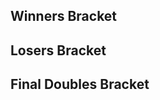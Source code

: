 {{DISPLAYTITLE:Get On My Level 2016: ''Melee'' Doubles Bracket}}{{SetGame|melee}}
{{tabs static
|name1=Overview
|link1=Get On My Level/2016/Melee
|name2=Singles Round 1 Pools
|link2=Get On My Level/2016/Melee/Singles Round 1 Pools
|name3=Singles Round 2 Pools
|link3=Get On My Level/2016/Melee/Singles Round 2 Pools
|name4=Singles Bracket
|link4=Get On My Level/2016/Melee/Singles Bracket
|name5=Doubles Pools
|link5=Get On My Level/2016/Melee/Doubles Pools
|name6=Doubles Bracket
|link6=Get On My Level/2016/Melee/Doubles Bracket
|This=6
}}

==Winners Bracket==
{{8DEDoublesWBracketA
|column-width=160
<!-- ROUND 1 -->
|r1m1t1p1=Hungrybox |r1m1t1p1flag=us
|r1m1t1p2=Leffen |r1m1t1p2flag=se |r1m1t1score=2
|r1m1t2p1=Wizzrobe |r1m1t2p1flag=us
|r1m1t2p2=Nintendude |r1m1t2p2flag=us |r1m1t2score=0
|r1m1win=1
|r1m1t1p1char1=jigglypuff |r1m1t1p1stock1=2 |r1m1t1p2char1=fox |r1m1t1p2stock1=3
|r1m1t2p1char1=cf |r1m1t2p1stock1=0 |r1m1t2p2char1=ic |r1m1t2p2stock1=0 |r1m1win1=1 |r1m1stage1=Battlefield
|r1m1t1p1char2=jigglypuff |r1m1t1p1stock2=1 |r1m1t1p2char2=fox |r1m1t1p2stock2=2
|r1m1t2p1char2=cf |r1m1t2p1stock2=0 |r1m1t2p2char2=ic |r1m1t2p2stock2=0 |r1m1win2=1 |r1m1stage2=Final Destination
|r1m1date=
|r1m1finished=
|r1m1details={{BracketMatchDetails|preview=|lrthread=|interview=|recap=|comment=|live=|vod=https://youtu.be/ZNxCtTy5Xsc}}

|r1m2t1p1=Westballz |r1m2t1p1flag=us
|r1m2t1p2=MacD |r1m2t1p2flag=us |r1m2t1score=1
|r1m2t2p1=Lucky |r1m2t2p1flag=us
|r1m2t2p2=Mango |r1m2t2p2flag=us |r1m2t2score=2
|r1m2win=2
|r1m2t1p1char1=falco |r1m2t1p1stock1=0 |r1m2t1p2char1=peach |r1m2t1p2stock1=0
|r1m2t2p1char1=fox |r1m2t2p1stock1=3 |r1m2t2p2char1=falco |r1m2t2p2stock1=2 |r1m2win1=2 |r1m2stage1=Battlefield
|r1m2t1p1char2=falco |r1m2t1p1stock2=1 |r1m2t1p2char2=peach |r1m2t1p2stock2=1
|r1m2t2p1char2=fox |r1m2t2p1stock2=0 |r1m2t2p2char2=falco |r1m2t2p2stock2=0 |r1m2win2=1 |r1m2stage2=Battlefield
|r1m2t1p1char3=falco |r1m2t1p1stock3=0 |r1m2t1p2char3=peach |r1m2t1p2stock3=0
|r1m2t2p1char3=fox |r1m2t2p1stock3=1 |r1m2t2p2char3=falco |r1m2t2p2stock3=1 |r1m2win3=2 |r1m2stage3=Final Destination
|r1m2date=
|r1m2finished=
|r1m2details={{BracketMatchDetails|preview=|lrthread=|interview=|recap=|comment=|live=|vod=https://youtu.be/Ym5A6RkHWvg}}

|r1m3t1p1=PewPewU |r1m3t1p1flag=us
|r1m3t1p2=SFAT |r1m3t1p2flag=us |r1m3t1score=2
|r1m3t2p1=Ryan Ford |r1m3t2p1flag=ca
|r1m3t2p2=RaynEX |r1m3t2p2flag=ca |r1m3t2score=0
|r1m3win=1
|r1m3t1p1char1=marth |r1m3t1p1stock1=3 |r1m3t1p2char1=fox |r1m3t1p2stock1=2
|r1m3t2p1char1=fox |r1m3t2p1stock1=0 |r1m3t2p2char1=fox |r1m3t2p2stock1=0 |r1m3win1=1 |r1m3stage1=Battlefield
|r1m3t1p1char2=marth |r1m3t1p1stock2=1 |r1m3t1p2char2=fox |r1m3t1p2stock2=2
|r1m3t2p1char2=fox |r1m3t2p1stock2=0 |r1m3t2p2char2=fox |r1m3t2p2stock2=0 |r1m3win2=1 |r1m3stage2=Pokémon Stadium
|r1m3date=
|r1m3finished=
|r1m3details={{BracketMatchDetails|preview=|lrthread=|interview=|recap=|comment=|live=|vod=https://youtu.be/b2r25HhOxQA}}

|r1m4t1p1=Armada |r1m4t1p1flag=se
|r1m4t1p2=Shroomed |r1m4t1p2flag=us |r1m4t1score=2
|r1m4t2p1=DJ Nintendo |r1m4t2p1flag=us
|r1m4t2p2=The Moon |r1m4t2p2flag=us |r1m4t2score=0
|r1m4win=1
|r1m4t1p1char1=fox |r1m4t1p1stock1=2 |r1m4t1p2char1=sheik |r1m4t1p2stock1=1
|r1m4t2p1char1=fox |r1m4t2p1stock1=0 |r1m4t2p2char1=marth |r1m4t2p2stock1=0 |r1m4win1=1 |r1m4stage1=Final Destination
|r1m4t1p1char2=fox |r1m4t1p1stock2=2 |r1m4t1p2char2=sheik |r1m4t1p2stock2=2
|r1m4t2p1char2=fox |r1m4t2p1stock2=0 |r1m4t2p2char2=marth |r1m4t2p2stock2=0 |r1m4win2=1 |r1m4stage2=Battlefield
|r1m4date=
|r1m4finished=
|r1m4details={{BracketMatchDetails|preview=|lrthread=|interview=|recap=|comment=|live=|vod=https://youtu.be/ETA5XQWuvVw}}

<!-- ROUND 2 -->
|r2m1t1p1=Hungrybox |r2m1t1p1flag=us
|r2m1t1p2=Leffen |r2m1t1p2flag=se |r2m1t1score=3
|r2m1t2p1=Lucky |r2m1t2p1flag=us
|r2m1t2p2=Mango |r2m1t2p2flag=us |r2m1t2score=1
|r2m1win=1
|r2m1t1p1char1=jigglypuff |r2m1t1p1stock1=2 |r2m1t1p2char1=fox |r2m1t1p2stock1=2
|r2m1t2p1char1=fox |r2m1t2p1stock1=0 |r2m1t2p2char1=falco |r2m1t2p2stock1=0 |r2m1win1=1 |r2m1stage1=Final Destination
|r2m1t1p1char2=jigglypuff |r2m1t1p1stock2=0 |r2m1t1p2char2=fox |r2m1t1p2stock2=0
|r2m1t2p1char2=fox |r2m1t2p1stock2=2 |r2m1t2p2char2=falco |r2m1t2p2stock2=1 |r2m1win2=2 |r2m1stage2=Pokémon Stadium
|r2m1t1p1char3=jigglypuff |r2m1t1p1stock3=2 |r2m1t1p2char3=fox |r2m1t1p2stock3=1
|r2m1t2p1char3=fox |r2m1t2p1stock3=0 |r2m1t2p2char3=falco |r2m1t2p2stock3=0 |r2m1win3=1 |r2m1stage3=Dream Land
|r2m1t1p1char4=jigglypuff |r2m1t1p1stock4=1 |r2m1t1p2char4=fox |r2m1t1p2stock4=1
|r2m1t2p1char4=fox |r2m1t2p1stock4=0 |r2m1t2p2char4=falco |r2m1t2p2stock4=0 |r2m1win4=1 |r2m1stage4=Final Destination
|r2m1date=
|r2m1finished=
|r2m1details={{BracketMatchDetails|preview=|lrthread=|interview=|recap=|comment=|live=|vod=https://youtu.be/jw2pKEAXS5w}}

|r2m2t1p1=PewPewU |r2m2t1p1flag=us
|r2m2t1p2=SFAT |r2m2t1p2flag=us |r2m2t1score=3
|r2m2t2p1=Armada |r2m2t2p1flag=se
|r2m2t2p2=Shroomed |r2m2t2p2flag=us |r2m2t2score=1
|r2m2win=1
|r2m2t1p1char1=marth |r2m2t1p1stock1=0 |r2m2t1p2char1=fox |r2m2t1p2stock1=1
|r2m2t2p1char1=fox |r2m2t2p1stock1=0 |r2m2t2p2char1=sheik |r2m2t2p2stock1=0 |r2m2win1=1 |r2m2stage1=Battlefield
|r2m2t1p1char2=marth |r2m2t1p1stock2=1 |r2m2t1p2char2=fox |r2m2t1p2stock2=1
|r2m2t2p1char2=fox |r2m2t2p1stock2=0 |r2m2t2p2char2=sheik |r2m2t2p2stock2=0 |r2m2win2=1 |r2m2stage2=Dream Land
|r2m2t1p1char3=marth |r2m2t1p1stock3=0 |r2m2t1p2char3=fox |r2m2t1p2stock3=0
|r2m2t2p1char3=fox |r2m2t2p1stock3=2 |r2m2t2p2char3=sheik |r2m2t2p2stock3=2 |r2m2win3=2 |r2m2stage3=Dream Land
|r2m2t1p1char4=marth |r2m2t1p1stock4=3 |r2m2t1p2char4=fox |r2m2t1p2stock4=2
|r2m2t2p1char4=fox |r2m2t2p1stock4=0 |r2m2t2p2char4=sheik |r2m2t2p2stock4=0 |r2m2win4=1 |r2m2stage4=Pokémon Stadium
|r2m2date=
|r2m2finished=
|r2m2details={{BracketMatchDetails|preview=|lrthread=|interview=|recap=|comment=|live=|vod=https://youtu.be/Z-Bh62cg6Uk}}
}}

==Losers Bracket==
{{16DEDoublesLBracketSmwA
|tourneylink=Get On My Level/2016/Melee
|tourneyname=Get On My Level 2016
|l1placement=13-16
|l2placement=9-12
|l3placement=7-8
|l4placement=5-6
|column-width=160

<!-- ROUND 1 -->
|l1m1t1p1=Prince Abu |l1m1t1p1flag=us
|l1m1t1p2=Swedish Delight |l1m1t1p2flag=us |l1m1t1score=2
|l1m1t2p1=Weon-X |l1m1t2p1flag=cl
|l1m1t2p2=Kage |l1m1t2p2flag=ca |l1m1t2score=1
|l1m1win=1
|l1m1t1p1char1= |l1m1t1p1stock1= |l1m1t1p2char1= |l1m1t1p2stock1=
|l1m1t2p1char1= |l1m1t2p1stock1= |l1m1t2p2char1= |l1m1t2p2stock1= |l1m1win1= |l1m1stage1=
|l1m1t1p1char2= |l1m1t1p1stock2= |l1m1t1p2char2= |l1m1t1p2stock2=
|l1m1t2p1char2= |l1m1t2p1stock2= |l1m1t2p2char2= |l1m1t2p2stock2= |l1m1win2= |l1m1stage2=
|l1m1t1p1char3= |l1m1t1p1stock3= |l1m1t1p2char3= |l1m1t1p2stock3=
|l1m1t2p1char3= |l1m1t2p1stock3= |l1m1t2p2char3= |l1m1t2p2stock3= |l1m1win3= |l1m1stage3=
|l1m1t1p1char4= |l1m1t1p1stock4= |l1m1t1p2char4= |l1m1t1p2stock4=
|l1m1t2p1char4= |l1m1t2p1stock4= |l1m1t2p2char4= |l1m1t2p2stock4= |l1m1win4= |l1m1stage4=
|l1m1t1p1char5= |l1m1t1p1stock5= |l1m1t1p2char5= |l1m1t1p2stock5=
|l1m1t2p1char5= |l1m1t2p1stock5= |l1m1t2p2char5= |l1m1t2p2stock5= |l1m1win5= |l1m1stage5=
|l1m1date=
|l1m1finished=
|l1m1details={{BracketMatchDetails|comment=|preview=|lrthread=|vod=|interview=|recap=}}

|l1m2t1p1=Quaff |l1m2t1p1flag=ca
|l1m2t1p2=Alphicans |l1m2t1p2flag=ca |l1m2t1score=2
|l1m2t2p1=Flood |l1m2t2p1flag=ca
|l1m2t2p2=SAUS |l1m2t2p2flag=ca |l1m2t2score=0
|l1m2win=1
|l1m2t1p1char1= |l1m2t1p1stock1= |l1m2t1p2char1= |l1m2t1p2stock1=
|l1m2t2p1char1= |l1m2t2p1stock1= |l1m2t2p2char1= |l1m2t2p2stock1= |l1m2win1= |l1m2stage1=
|l1m2t1p1char2= |l1m2t1p1stock2= |l1m2t1p2char2= |l1m2t1p2stock2=
|l1m2t2p1char2= |l1m2t2p1stock2= |l1m2t2p2char2= |l1m2t2p2stock2= |l1m2win2= |l1m2stage2=
|l1m2t1p1char3= |l1m2t1p1stock3= |l1m2t1p2char3= |l1m2t1p2stock3=
|l1m2t2p1char3= |l1m2t2p1stock3= |l1m2t2p2char3= |l1m2t2p2stock3= |l1m2win3= |l1m2stage3=
|l1m2t1p1char4= |l1m2t1p1stock4= |l1m2t1p2char4= |l1m2t1p2stock4=
|l1m2t2p1char4= |l1m2t2p1stock4= |l1m2t2p2char4= |l1m2t2p2stock4= |l1m2win4= |l1m2stage4=
|l1m2t1p1char5= |l1m2t1p1stock5= |l1m2t1p2char5= |l1m2t1p2stock5=
|l1m2t2p1char5= |l1m2t2p1stock5= |l1m2t2p2char5= |l1m2t2p2stock5= |l1m2win5= |l1m2stage5=
|l1m2date=
|l1m2finished=
|l1m2details={{BracketMatchDetails|comment=|preview=|lrthread=|vod=|interview=|recap=}}

|l1m3t1p1=Nightmare |l1m3t1p1flag=ca
|l1m3t1p2=n0ne |l1m3t1p2flag=ni |l1m3t1score=2
|l1m3t2p1=Coffeeblack |l1m3t2p1flag=ca
|l1m3t2p2=sauc3 |l1m3t2p2flag=ca |l1m3t2score=1
|l1m3win=1
|l1m3t1p1char1= |l1m3t1p1stock1= |l1m3t1p2char1= |l1m3t1p2stock1=
|l1m3t2p1char1= |l1m3t2p1stock1= |l1m3t2p2char1= |l1m3t2p2stock1= |l1m3win1= |l1m3stage1=
|l1m3t1p1char2= |l1m3t1p1stock2= |l1m3t1p2char2= |l1m3t1p2stock2=
|l1m3t2p1char2= |l1m3t2p1stock2= |l1m3t2p2char2= |l1m3t2p2stock2= |l1m3win2= |l1m3stage2=
|l1m3t1p1char3= |l1m3t1p1stock3= |l1m3t1p2char3= |l1m3t1p2stock3=
|l1m3t2p1char3= |l1m3t2p1stock3= |l1m3t2p2char3= |l1m3t2p2stock3= |l1m3win3= |l1m3stage3=
|l1m3t1p1char4= |l1m3t1p1stock4= |l1m3t1p2char4= |l1m3t1p2stock4=
|l1m3t2p1char4= |l1m3t2p1stock4= |l1m3t2p2char4= |l1m3t2p2stock4= |l1m3win4= |l1m3stage4=
|l1m3t1p1char5= |l1m3t1p1stock5= |l1m3t1p2char5= |l1m3t1p2stock5=
|l1m3t2p1char5= |l1m3t2p1stock5= |l1m3t2p2char5= |l1m3t2p2stock5= |l1m3win5= |l1m3stage5=
|l1m3date=
|l1m3finished=
|l1m3details={{BracketMatchDetails|comment=|preview=|lrthread=|vod=|interview=|recap=}}

|l1m4t1p1=Trulliam |l1m4t1p1flag=ca
|l1m4t1p2=Fork |l1m4t1p2flag=ca |l1m4t1score=1
|l1m4t2p1=Professor Pro |l1m4t2p1flag=uk
|l1m4t2p2=Druggedfox |l1m4t2p2flag=us |l1m4t2score=2
|l1m4win=2
|l1m4t1p1char1= |l1m4t1p1stock1= |l1m4t1p2char1= |l1m4t1p2stock1=
|l1m4t2p1char1= |l1m4t2p1stock1= |l1m4t2p2char1= |l1m4t2p2stock1= |l1m4win1= |l1m4stage1=
|l1m4t1p1char2= |l1m4t1p1stock2= |l1m4t1p2char2= |l1m4t1p2stock2=
|l1m4t2p1char2= |l1m4t2p1stock2= |l1m4t2p2char2= |l1m4t2p2stock2= |l1m4win2= |l1m4stage2=
|l1m4t1p1char3= |l1m4t1p1stock3= |l1m4t1p2char3= |l1m4t1p2stock3=
|l1m4t2p1char3= |l1m4t2p1stock3= |l1m4t2p2char3= |l1m4t2p2stock3= |l1m4win3= |l1m4stage3=
|l1m4t1p1char4= |l1m4t1p1stock4= |l1m4t1p2char4= |l1m4t1p2stock4=
|l1m4t2p1char4= |l1m4t2p1stock4= |l1m4t2p2char4= |l1m4t2p2stock4= |l1m4win4= |l1m4stage4=
|l1m4t1p1char5= |l1m4t1p1stock5= |l1m4t1p2char5= |l1m4t1p2stock5=
|l1m4t2p1char5= |l1m4t2p1stock5= |l1m4t2p2char5= |l1m4t2p2stock5= |l1m4win5= |l1m4stage5=
|l1m4date=
|l1m4finished=
|l1m4details={{BracketMatchDetails|comment=|preview=|lrthread=|vod=|interview=|recap=}}

<!-- ROUND 2 -->
|l2m1t1p1=Wizzrobe |l2m1t1p1flag=us
|l2m1t1p2=Nintendude |l2m1t1p2flag=us |l2m1t1score=2
|l2m1t2p1=Prince Abu |l2m1t2p1flag=us
|l2m1t2p2=Swedish Delight |l2m1t2p2flag=us |l2m1t2score=0
|l2m1win=1
|l2m1t1p1char1= |l2m1t1p1stock1= |l2m1t1p2char1= |l2m1t1p2stock1=
|l2m1t2p1char1= |l2m1t2p1stock1= |l2m1t2p2char1= |l2m1t2p2stock1= |l2m1win1= |l2m1stage1=
|l2m1t1p1char2= |l2m1t1p1stock2= |l2m1t1p2char2= |l2m1t1p2stock2=
|l2m1t2p1char2= |l2m1t2p1stock2= |l2m1t2p2char2= |l2m1t2p2stock2= |l2m1win2= |l2m1stage2=
|l2m1t1p1char3= |l2m1t1p1stock3= |l2m1t1p2char3= |l2m1t1p2stock3=
|l2m1t2p1char3= |l2m1t2p1stock3= |l2m1t2p2char3= |l2m1t2p2stock3= |l2m1win3= |l2m1stage3=
|l2m1t1p1char4= |l2m1t1p1stock4= |l2m1t1p2char4= |l2m1t1p2stock4=
|l2m1t2p1char4= |l2m1t2p1stock4= |l2m1t2p2char4= |l2m1t2p2stock4= |l2m1win4= |l2m1stage4=
|l2m1t1p1char5= |l2m1t1p1stock5= |l2m1t1p2char5= |l2m1t1p2stock5=
|l2m1t2p1char5= |l2m1t2p1stock5= |l2m1t2p2char5= |l2m1t2p2stock5= |l2m1win5= |l2m1stage5=
|l2m1date=
|l2m1finished=
|l2m1details={{BracketMatchDetails|comment=|preview=|lrthread=|vod=|interview=|recap=}}

|l2m2t1p1=Westballz |l2m2t1p1flag=us
|l2m2t1p2=MacD |l2m2t1p2flag=us |l2m2t1score=2
|l2m2t2p1=Quaff |l2m2t2p1flag=ca
|l2m2t2p2=Alphicans |l2m2t2p2flag=ca |l2m2t2score=0
|l2m2win=1
|l2m2t1p1char1=falco |l2m2t1p1stock1=1 |l2m2t1p2char1=peach |l2m2t1p2stock1=2
|l2m2t2p1char1=marth |l2m2t2p1stock1=0 |l2m2t2p2char1=fox |l2m2t2p2stock1=0 |l2m2win1=1 |l2m2stage1=Battlefield
|l2m2t1p1char2=fox |l2m2t1p1stock2=1 |l2m2t1p2char2=peach |l2m2t1p2stock2=1
|l2m2t2p1char2=marth |l2m2t2p1stock2=0 |l2m2t2p2char2=fox |l2m2t2p2stock2=0 |l2m2win2=1 |l2m2stage2=Yoshi's Story
|l2m2date=
|l2m2finished=
|l2m2details={{BracketMatchDetails|preview=|lrthread=|interview=|recap=|comment=|live=|vod=https://youtu.be/okrvC8pcoVs}}

|l2m3t1p1=Ryan Ford |l2m3t1p1flag=ca
|l2m3t1p2=RaynEX |l2m3t1p2flag=ca |l2m3t1score=2
|l2m3t2p1=Nightmare |l2m3t2p1flag=ca
|l2m3t2p2=n0ne |l2m3t2p2flag=ni |l2m3t2score=0
|l2m3win=1
|l2m3t1p1char1=fox |l2m3t1p1stock1=1 |l2m3t1p2char1=fox |l2m3t1p2stock1=0
|l2m3t2p1char1=marth |l2m3t2p1stock1=0 |l2m3t2p2char1=cf |l2m3t2p2stock1=0 |l2m3win1=1 |l2m3stage1=Battlefield
|l2m3t1p1char2=fox |l2m3t1p1stock2=1 |l2m3t1p2char2=fox |l2m3t1p2stock2=0
|l2m3t2p1char2=marth |l2m3t2p1stock2=0 |l2m3t2p2char2=cf |l2m3t2p2stock2=0 |l2m3win2=1 |l2m3stage2=Battlefield
|l2m3date=
|l2m3finished=
|l2m3details={{BracketMatchDetails|preview=|lrthread=|interview=|recap=|comment=|live=|vod=https://youtu.be/qywTU4gCAbU}}

|l2m4t1p1=DJ Nintendo |l2m4t1p1flag=us
|l2m4t1p2=The Moon |l2m4t1p2flag=us |l2m4t1score=2
|l2m4t2p1=Professor Pro |l2m4t2p1flag=uk
|l2m4t2p2=Druggedfox |l2m4t2p2flag=us |l2m4t2score=0
|l2m4win=1
|l2m4t1p1char1=fox |l2m4t1p1stock1=1 |l2m4t1p2char1=marth |l2m4t1p2stock1=2
|l2m4t2p1char1=fox |l2m4t2p1stock1=0 |l2m4t2p2char1=sheik |l2m4t2p2stock1=0 |l2m4win1=1 |l2m4stage1=Battlefield
|l2m4t1p1char2=fox |l2m4t1p1stock2=1 |l2m4t1p2char2=marth |l2m4t1p2stock2=1
|l2m4t2p1char2=fox |l2m4t2p1stock2=0 |l2m4t2p2char2=sheik |l2m4t2p2stock2=0 |l2m4win2=1 |l2m4stage2=Final Destination
|l2m4date=
|l2m4finished=
|l2m4details={{BracketMatchDetails|preview=|lrthread=|interview=|recap=|comment=|live=|vod=https://youtu.be/rlSjdbkuwt8}}

<!-- ROUND 3 -->
|l3m1t1p1=Wizzrobe |l3m1t1p1flag=us
|l3m1t1p2=Nintendude |l3m1t1p2flag=us |l3m1t1score=1
|l3m1t2p1=Westballz |l3m1t2p1flag=us
|l3m1t2p2=MacD |l3m1t2p2flag=us |l3m1t2score=3
|l3m1win=2
|l3m1t1p1char1=cf |l3m1t1p1stock1=1 |l3m1t1p2char1=ic |l3m1t1p2stock1=1
|l3m1t2p1char1=falco |l3m1t2p1stock1=0 |l3m1t2p2char1=peach |l3m1t2p2stock1=0 |l3m1win1=1 |l3m1stage1=Battlefield
|l3m1t1p1char2=cf |l3m1t1p1stock2=0 |l3m1t1p2char2=ic |l3m1t1p2stock2=0
|l3m1t2p1char2=falco |l3m1t2p1stock2=2 |l3m1t2p2char2=peach |l3m1t2p2stock2=2 |l3m1win2=2 |l3m1stage2=Final Destination
|l3m1t1p1char3=cf |l3m1t1p1stock3=0 |l3m1t1p2char3=ic |l3m1t1p2stock3=0
|l3m1t2p1char3=falco |l3m1t2p1stock3=1 |l3m1t2p2char3=peach |l3m1t2p2stock3=2 |l3m1win3=2 |l3m1stage3=Pokémon Stadium
|l3m1t1p1char4=cf |l3m1t1p1stock4=0 |l3m1t1p2char4=ic |l3m1t1p2stock4=0
|l3m1t2p1char4=falco |l3m1t2p1stock4=1 |l3m1t2p2char4=peach |l3m1t2p2stock4=1 |l3m1win4=2 |l3m1stage4=Yoshi's Story
|l3m1date=
|l3m1finished=
|l3m1details={{BracketMatchDetails|preview=|lrthread=|interview=|recap=|comment=|live=|vod=https://youtu.be/_wR6HnQKUsc}}

|l3m2t1p1=Ryan Ford |l3m2t1p1flag=ca
|l3m2t1p2=RaynEX |l3m2t1p2flag=ca |l3m2t1score=2
|l3m2t2p1=DJ Nintendo |l3m2t2p1flag=us
|l3m2t2p2=The Moon |l3m2t2p2flag=us |l3m2t2score=3
|l3m2win=2
|l3m2t1p1char1=fox |l3m2t1p1stock1=0 |l3m2t1p2char1=fox |l3m2t1p2stock1=0
|l3m2t2p1char1=fox |l3m2t2p1stock1=2 |l3m2t2p2char1=marth |l3m2t2p2stock1=1 |l3m2win1=2 |l3m2stage1=Battlefield
|l3m2t1p1char2=fox |l3m2t1p1stock2=2 |l3m2t1p2char2=fox |l3m2t1p2stock2=3
|l3m2t2p1char2=fox |l3m2t2p1stock2=0 |l3m2t2p2char2=marth |l3m2t2p2stock2=0 |l3m2win2=1 |l3m2stage2=Dream Land
|l3m2t1p1char3=fox |l3m2t1p1stock3=0 |l3m2t1p2char3=fox |l3m2t1p2stock3=1
|l3m2t2p1char3=pikachu |l3m2t2p1stock3=0 |l3m2t2p2char3=marth |l3m2t2p2stock3=0 |l3m2win3=1 |l3m2stage3=Final Destination
|l3m2t1p1char4=fox |l3m2t1p1stock4=0 |l3m2t1p2char4=fox |l3m2t1p2stock4=0
|l3m2t2p1char4=fox |l3m2t2p1stock4=2 |l3m2t2p2char4=marth |l3m2t2p2stock4=2 |l3m2win4=2 |l3m2stage4=Final Destination
|l3m2t1p1char5=fox |l3m2t1p1stock5=0 |l3m2t1p2char5=fox |l3m2t1p2stock5=0
|l3m2t2p1char5=fox |l3m2t2p1stock5=2 |l3m2t2p2char5=marth |l3m2t2p2stock5=2 |l3m2win5=2 |l3m2stage5=Pokémon Stadium
|l3m2date=
|l3m2finished=
|l3m2details={{BracketMatchDetails|preview=|lrthread=|interview=|recap=|comment=|live=|vod=https://youtu.be/7p-FPaGeaOM}}

<!-- ROUND 4 -->
|l4m1t1p1=Armada |l4m1t1p1flag=se
|l4m1t1p2=Shroomed |l4m1t1p2flag=us |l4m1t1score=3
|l4m1t2p1=Westballz |l4m1t2p1flag=us
|l4m1t2p2=MacD |l4m1t2p2flag=us |l4m1t2score=1
|l4m1win=1
|l4m1t1p1char1= |l4m1t1p1stock1= |l4m1t1p2char1= |l4m1t1p2stock1=
|l4m1t2p1char1= |l4m1t2p1stock1= |l4m1t2p2char1= |l4m1t2p2stock1= |l4m1win1= |l4m1stage1=
|l4m1t1p1char2= |l4m1t1p1stock2= |l4m1t1p2char2= |l4m1t1p2stock2=
|l4m1t2p1char2= |l4m1t2p1stock2= |l4m1t2p2char2= |l4m1t2p2stock2= |l4m1win2= |l4m1stage2=
|l4m1t1p1char3= |l4m1t1p1stock3= |l4m1t1p2char3= |l4m1t1p2stock3=
|l4m1t2p1char3= |l4m1t2p1stock3= |l4m1t2p2char3= |l4m1t2p2stock3= |l4m1win3= |l4m1stage3=
|l4m1t1p1char4= |l4m1t1p1stock4= |l4m1t1p2char4= |l4m1t1p2stock4=
|l4m1t2p1char4= |l4m1t2p1stock4= |l4m1t2p2char4= |l4m1t2p2stock4= |l4m1win4= |l4m1stage4=
|l4m1t1p1char5= |l4m1t1p1stock5= |l4m1t1p2char5= |l4m1t1p2stock5=
|l4m1t2p1char5= |l4m1t2p1stock5= |l4m1t2p2char5= |l4m1t2p2stock5= |l4m1win5= |l4m1stage5=
|l4m1date=
|l4m1finished=
|l4m1details={{BracketMatchDetails|comment=|preview=|lrthread=|vod=|interview=|recap=}}

|l4m2t1p1=Lucky |l4m2t1p1flag=us
|l4m2t1p2=Mango |l4m2t1p2flag=us |l4m2t1score=3
|l4m2t2p1=DJ Nintendo |l4m2t2p1flag=us
|l4m2t2p2=The Moon |l4m2t2p2flag=us |l4m2t2score=2
|l4m2win=1
|l4m2t1p1char1=fox |l4m2t1p1stock1=1 |l4m2t1p2char1=falco |l4m2t1p2stock1=2
|l4m2t2p1char1=fox |l4m2t2p1stock1=0 |l4m2t2p2char1=marth |l4m2t2p2stock1=0 |l4m2win1=1 |l4m2stage1=Battlefield
|l4m2t1p1char2=fox |l4m2t1p1stock2=0 |l4m2t1p2char2=falco |l4m2t1p2stock2=0
|l4m2t2p1char2=fox |l4m2t2p1stock2=2 |l4m2t2p2char2=marth |l4m2t2p2stock2=2 |l4m2win2=2 |l4m2stage2=Final Destination
|l4m2t1p1char3=fox |l4m2t1p1stock3=0 |l4m2t1p2char3=falco |l4m2t1p2stock3=0
|l4m2t2p1char3=fox |l4m2t2p1stock3=1 |l4m2t2p2char3=marth |l4m2t2p2stock3=1 |l4m2win3=2 |l4m2stage3=Pokémon Stadium
|l4m2t1p1char4=fox |l4m2t1p1stock4=1 |l4m2t1p2char4=fox |l4m2t1p2stock4=2
|l4m2t2p1char4=fox |l4m2t2p1stock4=0 |l4m2t2p2char4=marth |l4m2t2p2stock4=0 |l4m2win4=1 |l4m2stage4=Pokémon Stadium
|l4m2t1p1char5=fox |l4m2t1p1stock5=2 |l4m2t1p2char5=fox |l4m2t1p2stock5=1
|l4m2t2p1char5=fox |l4m2t2p1stock5=0 |l4m2t2p2char5=marth |l4m2t2p2stock5=0 |l4m2win5=1 |l4m2stage5=Battlefield
|l4m2date=
|l4m2finished=
|l4m2details={{BracketMatchDetails|preview=|lrthread=|interview=|recap=|comment=|live=|vod=https://youtu.be/Rwo7JUdI9OY}}
}}
<onlyinclude>
==Final Doubles Bracket==
{{DEFinalDoublesSmwBracket
|tourneylink=Get On My Level/2016/Melee
|tourneyname=Get On My Level 2016
|l1placement=4
|r2placement=3
|r3loserplacement=2
|r3winnerplacement=1

<!-- FROM WINNERS -->
|r1m1t1p1=Hungrybox |r1m1t1p1flag=us
|r1m1t1p2=Leffen |r1m1t1p2flag=se |r1m1t1score=2
|r1m1t2p1=PewPewU |r1m1t2p1flag=us
|r1m1t2p2=SFAT |r1m1t2p2flag=us |r1m1t2score=3
|r1m1win=2
|r1m1t1p1char1=jigglypuff |r1m1t1p1stock1=1 |r1m1t1p2char1=fox |r1m1t1p2stock1=1
|r1m1t2p1char1=marth |r1m1t2p1stock1=0 |r1m1t2p2char1=fox |r1m1t2p2stock1=0 |r1m1win1=1 |r1m1stage1=Battlefield
|r1m1t1p1char2=jigglypuff |r1m1t1p1stock2=0 |r1m1t1p2char2=fox |r1m1t1p2stock2=1
|r1m1t2p1char2=marth |r1m1t2p1stock2=0 |r1m1t2p2char2=fox |r1m1t2p2stock2=0 |r1m1win2=1 |r1m1stage2=Pokémon Stadium
|r1m1t1p1char3=jigglypuff |r1m1t1p1stock3=0 |r1m1t1p2char3=fox |r1m1t1p2stock3=0
|r1m1t2p1char3=marth |r1m1t2p1stock3=1 |r1m1t2p2char3=fox |r1m1t2p2stock3=0 |r1m1win3=2 |r1m1stage3=Yoshi's Story
|r1m1t1p1char4=jigglypuff |r1m1t1p1stock4=0 |r1m1t1p2char4=fox |r1m1t1p2stock4=0
|r1m1t2p1char4=marth |r1m1t2p1stock4=1 |r1m1t2p2char4=fox |r1m1t2p2stock4=2 |r1m1win4=2 |r1m1stage4=Dream Land
|r1m1t1p1char5=jigglypuff |r1m1t1p1stock5=0 |r1m1t1p2char5=fox |r1m1t1p2stock5=0
|r1m1t2p1char5=marth |r1m1t2p1stock5=2 |r1m1t2p2char5=fox |r1m1t2p2stock5=1 |r1m1win5=2 |r1m1stage5=Dream Land
|r1m1date=
|r1m1finished=
|r1m1details={{BracketMatchDetails
|vod=https://www.youtube.com/watch?v=r_rqrmuNERo
|preview=
|lrthread=
|interview=
|recap=
|comment=
|live=
}}
<!-- FROM LOSERS -->
|l1m1t1p1=Armada |l1m1t1p1flag=se
|l1m1t1p2=Shroomed |l1m1t1p2flag=us |l1m1t1score=0
|l1m1t2p1=Lucky |l1m1t2p1flag=us
|l1m1t2p2=Mango |l1m1t2p2flag=us |l1m1t2score=3
|l1m1win=2
|l1m1t1p1char1=fox |l1m1t1p1stock1=0 |l1m1t1p2char1=sheik |l1m1t1p2stock1=0
|l1m1t2p1char1=fox |l1m1t2p1stock1=2 |l1m1t2p2char1=fox |l1m1t2p2stock1=2 |l1m1win1=2 |l1m1stage1=Battlefield
|l1m1t1p1char2=peach |l1m1t1p1stock2=0 |l1m1t1p2char2=sheik |l1m1t1p2stock2=0
|l1m1t2p1char2=fox |l1m1t2p1stock2=1 |l1m1t2p2char2=fox |l1m1t2p2stock2=1 |l1m1win2=2 |l1m1stage2=Dream Land
|l1m1t1p1char3=fox |l1m1t1p1stock3=0 |l1m1t1p2char3=sheik |l1m1t1p2stock3=0
|l1m1t2p1char3=fox |l1m1t2p1stock3=1 |l1m1t2p2char3=fox |l1m1t2p2stock3=1 |l1m1win3=2 |l1m1stage3=Dream Land
|l1m1date=
|l1m1finished=
|l1m1details={{BracketMatchDetails
|vod=https://www.youtube.com/watch?v=ahprCeq_TFo
|preview=
|lrthread=
|interview=
|recap=
|comment=
|live=
}}
<!-- LOSERS FINALS -->
|r2m1t1p1=Hungrybox |r2m1t1p1flag=us
|r2m1t1p2=Leffen |r2m1t1p2flag=se |r2m1t1score=2
|r2m1t2p1=Lucky |r2m1t2p1flag=us
|r2m1t2p2=Mango |r2m1t2p2flag=us |r2m1t2score=3
|r2m1win=2
|r2m1t1p1char1=jigglypuff |r2m1t1p1stock1=0 |r2m1t1p2char1=fox |r2m1t1p2stock1=0
|r2m1t2p1char1=fox |r2m1t2p1stock1=1 |r2m1t2p2char1=fox |r2m1t2p2stock1=1 |r2m1win1=2 |r2m1stage1=Final Destination
|r2m1t1p1char2=jigglypuff |r2m1t1p1stock2=1 |r2m1t1p2char2=fox |r2m1t1p2stock2=1
|r2m1t2p1char2=fox |r2m1t2p1stock2=0 |r2m1t2p2char2=fox |r2m1t2p2stock2=0 |r2m1win2=1 |r2m1stage2=Dream Land
|r2m1t1p1char3=jigglypuff |r2m1t1p1stock3=0 |r2m1t1p2char3=fox |r2m1t1p2stock3=0
|r2m1t2p1char3=fox |r2m1t2p1stock3=1 |r2m1t2p2char3=fox |r2m1t2p2stock3=0 |r2m1win3=2 |r2m1stage3=Pokémon Stadium
|r2m1t1p1char4=jigglypuff |r2m1t1p1stock4=1 |r2m1t1p2char4=fox |r2m1t1p2stock4=0
|r2m1t2p1char4=fox |r2m1t2p1stock4=0 |r2m1t2p2char4=fox |r2m1t2p2stock4=0 |r2m1win4=1 |r2m1stage4=Battlefield
|r2m1t1p1char5=jigglypuff |r2m1t1p1stock5=0 |r2m1t1p2char5=fox |r2m1t1p2stock5=0
|r2m1t2p1char5=fox |r2m1t2p1stock5=1 |r2m1t2p2char5=fox |r2m1t2p2stock5=1 |r2m1win5=2 |r2m1stage5=Yoshi's Story
|r2m1date=
|r2m1finished=
|r2m1details={{BracketMatchDetails
|vod=https://www.youtube.com/watch?v=cwhcLC3vtQU
|preview=
|lrthread=
|interview=
|recap=
|comment=
|live=
}}
<!-- GRAND FINALS -->
|r3m1t1p1=PewPewU |r3m1t1p1flag=us
|r3m1t1p2=SFAT |r3m1t1p2flag=us |r3m1t1score=1 |r3m2t1score=3
|r3m1t2p1=Lucky |r3m1t2p1flag=us
|r3m1t2p2=Mango |r3m1t2p2flag=us |r3m1t2score=3 |r3m2t2score=2
|r3m1win=1
|r3m1t1p1char1=marth |r3m1t1p1stock1=0 |r3m1t1p2char1=fox |r3m1t1p2stock1=0
|r3m1t2p1char1=fox |r3m1t2p1stock1=1 |r3m1t2p2char1=fox |r3m1t2p2stock1=1 |r3m1win1=2 |r3m1stage1=Final Destination
|r3m1t1p1char2=marth |r3m1t1p1stock2=2 |r3m1t1p2char2=fox |r3m1t1p2stock2=1
|r3m1t2p1char2=fox |r3m1t2p1stock2=0 |r3m1t2p2char2=fox |r3m1t2p2stock2=0 |r3m1win2=1 |r3m1stage2=Battlefield
|r3m1t1p1char3=marth |r3m1t1p1stock3=0 |r3m1t1p2char3=fox |r3m1t1p2stock3=0
|r3m1t2p1char3=fox |r3m1t2p1stock3=1 |r3m1t2p2char3=fox |r3m1t2p2stock3=1 |r3m1win3=2 |r3m1stage3=Pokémon Stadium
|r3m1t1p1char4=marth |r3m1t1p1stock4=0 |r3m1t1p2char4=fox |r3m1t1p2stock4=0
|r3m1t2p1char4=fox |r3m1t2p1stock4=1 |r3m1t2p2char4=fox |r3m1t2p2stock4=1 |r3m1win4=2 |r3m1stage4=Yoshi's Story

|r3m2t1p1char1=marth |r3m2t1p1stock1=2 |r3m2t1p2char1=fox |r3m2t1p2stock1=1
|r3m2t2p1char1=fox |r3m2t2p1stock1=0 |r3m2t2p2char1=fox |r3m2t2p2stock1=0 |r3m2win1=1 |r3m2stage1=Pokémon Stadium
|r3m2t1p1char2=marth |r3m2t1p1stock2=0 |r3m2t1p2char2=fox |r3m2t1p2stock2=0
|r3m2t2p1char2=fox |r3m2t2p1stock2=3 |r3m2t2p2char2=fox |r3m2t2p2stock2=2 |r3m2win2=2 |r3m2stage2=Final Destination
|r3m2t1p1char3=marth |r3m2t1p1stock3=1 |r3m2t1p2char3=fox |r3m2t1p2stock3=2
|r3m2t2p1char3=fox |r3m2t2p1stock3=0 |r3m2t2p2char3=fox |r3m2t2p2stock3=0 |r3m2win3=1 |r3m2stage3=Battlefield
|r3m2t1p1char4=marth |r3m2t1p1stock4=0 |r3m2t1p2char4=fox |r3m2t1p2stock4=0
|r3m2t2p1char4=fox |r3m2t2p1stock4=1 |r3m2t2p2char4=fox |r3m2t2p2stock4=1 |r3m2win4=2 |r3m2stage4=Dream Land
|r3m2t1p1char5=marth |r3m2t1p1stock5=1 |r3m2t1p2char5=fox |r3m2t1p2stock5=1
|r3m2t2p1char5=fox |r3m2t2p1stock5=0 |r3m2t2p2char5=fox |r3m2t2p2stock5=0 |r3m2win5=1 |r3m2stage5=Dream Land
|r3m1date=
|r3m1finished=
|r3m1details={{BracketMatchDetails
|vod=https://www.youtube.com/watch?v=xksZnWNwZDE
|preview=
|lrthread=
|interview=
|recap=
|comment=
|live=
}}
}}
</onlyinclude>
